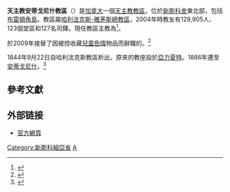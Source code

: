 {{Infobox Roman Catholic diocese
|Roman Catholic Diocese of = 天主教安蒂戈尼什教區
|Latin name of diocese = Dioecesis Antigonicensis
|border = catholic
|image = 
|caption = 
|coat_of_arms = [[File:Coat_of_Arms_of_the_Roman_Catholic_Diocese_of_Antigonish.svg|200px]]
|coat_of_arms_caption = 教區牧徽
|location = [[加拿大|加拿大]][[新斯科舍|新斯科舍]]東北七縣
|territory = 
|population = 108,000
|rite = [[羅馬禮|羅馬禮]]
|patron = 
|province = [[天主教哈利法克斯-雅茅斯總教區|哈利法克斯-雅茅斯]]
|established = 1842年
|cathedral = 聖彌安座堂
|co-cathedral =
|leadership = 主教
|website = [http://www.antigonishdiocese.com 教區官方網站]
|pope = {{incumbent pope}}
|ordinary = {{link-de|韋恩·若瑟·柯克帕特里克|Wayne Joseph Kirkpatrick}}
|coadjutor bishop = 
|auxiliary =
|emeritus =
}}
'''天主教安蒂戈尼什教區'''（{{lang-la|Dioecesis Antigonicensis}}）是[[加拿大|加拿大]]一個[[天主教|天主教]][[教區|教區]]，位於[[新斯科舍|新斯科舍]]東北部，包括[[布雷頓角島|布雷頓角島]]。教區屬[[天主教哈利法克斯-雅茅斯總教區|哈利法克斯-雅茅斯總教區]]，2004年時教友有129,905人、123個堂區和127名司鐸。現任教區主教為{{link-de|韋恩·若瑟·柯克帕特里克|Wayne Joseph Kirkpatrick}}<ref>{{cite press release |title=Resignations and Appointments, 18.12.2019 |url=https://press.vatican.va/content/salastampa/en/bollettino/pubblico/2019/12/18/191218b.html |publisher=Holy See Press Office |accessdate=2019-12-18 |archiveurl=https://web.archive.org/web/20191218134430/https://press.vatican.va/content/salastampa/en/bollettino/pubblico/2019/12/18/191218b.html |archivedate=2019-12-18 |language=en |date=2019-12-18 |dead-url=no }}</ref>。

{{link-en|貝恩·若瑟·鄧恩|Brian Joseph Dunn}}於2009年接替了因被控收藏[[兒童色情|兒童色情]]物品而辭職的{{link-en|雷蒙·萊希|Raymond Lahey}}。<ref name="porn">{{cite news|publisher=明報|title=前主教被控藏兒童色情物品　教宗委斯省新主教|url=http://www.mingpaotor.com/htm/News/20091122/tdh1.htm|date=2009-11-22|deadurl=yes|archiveurl=https://web.archive.org/web/20091127095946/http://www.mingpaotor.com/htm/News/20091122/tdh1.htm|archivedate=2009-11-27|accessdate=2009-12-14}}</ref>

1844年9月22日自哈利法克斯教區析出，原來的教座設於[[亞力夏特|亞力夏特]]。1886年遷至[[安蒂戈尼什|安蒂戈尼什]]。<ref name="history">{{cite news |publisher=Diocese of Antigonish |title=History of The Diocese |url=http://www.antigonishdiocese.com/history.htm |accessdate=2009-12-14 |deadurl=yes |archiveurl=https://web.archive.org/web/20090606035945/http://www.antigonishdiocese.com/history.htm |archivedate=2009-06-06 }}</ref>

==參考文獻==
{{reflist}}

==外部链接==
* [http://www.antigonishdiocese.com 官方網頁] {{Wayback|url=http://www.antigonishdiocese.com/ |date=20201204175045 }}

{{加拿大天主教教區}}
[[Category:新斯科細亞省|Category:新斯科細亞省]]
[[Category:加拿大天主教教區|A]]